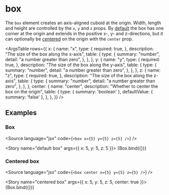 
<Meta title="Primitives/<box>" />

# box

The `box` element creates an axis-aligned cuboid at the origin. Width, length and height are controlled by the `x`, `y` and `z` props. By [default](#default-box) the box has one corner at the origin and extends in the positive x-, y- and z-directions, but it can optionally be [centered](#centered-box) on the origin with the `center` prop.

<ArgsTable
  rows={{
    x: {
      name: "x",
      type: {
        required: true,
      },
      description: "The size of the box along the x-axis",
      table: {
        type: {
          summary: "number",
          detail: "a number greater than zero",
        },
      },
    },
    y: {
      name: "y",
      type: {
        required: true,
      },
      description: "The size of the box along the y-axis",
      table: {
        type: {
          summary: "number",
          detail: "a number greater than zero",
        },
      },
    },
    z: {
      name: "z",
      type: {
        required: true,
      },
      description: "The size of the box along the z-axis",
      table: {
        type: {
          summary: "number",
          detail: "a number greater than zero",
        },
      },
    },
    center: {
      name: "center",
      description: "Whether to center the box on the origin",
      table: {
        type: {
          summary: 'boolean'
        },
        defaultValue: {
          summary: 'false'
        },
      },
    },
  }}
/>

## Examples


### Box

<Source language="jsx" code={`
  <box x={5} y={5} z={5} />
`} />

<Story name="default box" args={{ x: 5, y: 5, z: 5 }}>
  {Box.bind({})}
</Story>

### Centered box

<Source language="jsx" code={`
  <box center x={5} y={5} z={5} />
`} />

<Story name="centered box" args={{ x: 5, y: 5, z: 5, center: true }}>
  {Box.bind({})}
</Story>
